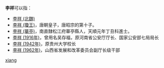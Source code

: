 '''李祥'''可以指：
* [[李祥_(北魏)|李祥 (北魏)]]
* [[李祥_(瓊王)|李祥 (瓊王)]]，唐朝皇子，唐昭宗的第十子。
* [[李祥_(華亭)|李祥 (華亭)]]，南直隸松江府華亭縣人，天順元年丁丑科進士。
* [[李祥_(1916年)|李祥 (1916年)]]，曾用名吴存福，原河南省公安厅厅长、国家公安部七局局长
* [[李祥_(1942年)|李祥 (1942年)]]，原贵州大学校长
* [[李祥_(1962年)|李祥 (1962年)]]，山西省发展和改革委员会副厅长级干部
{{disambig}}

[[Category:二字李姓人名消歧义|xiang]]
